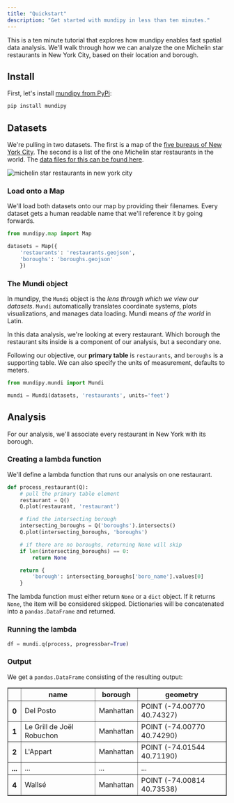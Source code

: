 ```yaml
---
title: "Quickstart"
description: "Get started with mundipy in less than ten minutes."
---
```


This is a ten minute tutorial that explores how mundipy enables fast spatial
data analysis. We'll walk through how we can analyze the one Michelin star restaurants
in New York City, based on their location and borough.

## Install

First, let's install [mundipy from PyPi](https://pypi.org/project/mundipy/):

```sh
pip install mundipy
```

## Datasets

We're pulling in two datasets. The first is a map of the
[five bureaus of New York City](https://en.wikipedia.org/wiki/Boroughs_of_New_York_City). The second
is a list of the one Michelin star restaurants in the world.
The [data files for this can be found here](https://gist.github.com/brendanashworth/9e9d17192ffaca8db272e1b70b7ee3bd).

<Frame>
  <img src="graphics/ny_datasets.png" alt="michelin star restaurants in new york city" title="michelin star restaurants in new york city" />
</Frame>

### Load onto a Map

We'll load both datasets onto our map by providing their filenames. Every dataset
gets a human readable name that we'll reference it by going forwards.

```python
from mundipy.map import Map

datasets = Map({
	'restaurants': 'restaurants.geojson',
	'boroughs': 'boroughs.geojson'
	})
```

### The Mundi object

In mundipy, the `Mundi` object is the *lens through which we view our datasets*. `Mundi` automatically translates coordinate systems, plots visualizations, and manages data loading. Mundi means *of the world* in Latin.

In this data analysis, we're looking at every restaurant. Which borough the restaurant sits inside
is a component of our analysis, but a secondary one.

Following our objective, our **primary table** is `restaurants`, and `boroughs` is a supporting table. We can also specify the units of measurement, defaults to meters.

```python
from mundipy.mundi import Mundi

mundi = Mundi(datasets, 'restaurants', units='feet')
```

## Analysis

For our analysis, we'll associate every restaurant in New York with its borough.

### Creating a lambda function

We'll define a lambda function that runs our analysis on one restaurant.

```python
def process_restaurant(Q):
	# pull the primary table element
	restaurant = Q()
	Q.plot(restaurant, 'restaurant')

	# find the intersecting borough
	intersecting_boroughs = Q('boroughs').intersects()
	Q.plot(intersecting_boroughs, 'boroughs')

	# if there are no boroughs, returning None will skip
	if len(intersecting_boroughs) == 0:
		return None

	return {
		'borough': intersecting_boroughs['boro_name'].values[0]
	}
```

The lambda function must either return `None` or a `dict` object. If it returns `None`, the item
will be considered skipped. Dictionaries will be concatenated into a `pandas.DataFrame` and returned.

### Running the lambda

```python
df = mundi.q(process, progressbar=True)
```

### Output

We get a `pandas.DataFrame` consisting of the resulting output:

<table border="1" class="dataframe">
  <thead>
    <tr style={{"textAlign": "right"}}>
      <th></th>
      <th>name</th>
      <th>borough</th>
      <th>geometry</th>
    </tr>
  </thead>
  <tbody>
    <tr>
      <th>0</th>
      <td>Del Posto</td>
      <td>Manhattan</td>
      <td>POINT (-74.00770 40.74327)</td>
    </tr>
    <tr>
      <th>1</th>
      <td>Le Grill de Joël Robuchon</td>
      <td>Manhattan</td>
      <td>POINT (-74.00770 40.74290)</td>
    </tr>
    <tr>
      <th>2</th>
      <td>L'Appart</td>
      <td>Manhattan</td>
      <td>POINT (-74.01544 40.71190)</td>
    </tr>
    <tr>
      <th>...</th>
      <td>...</td>
      <td>...</td>
      <td>...</td>
    </tr>
    <tr>
      <th>4</th>
      <td>Wallsé</td>
      <td>Manhattan</td>
      <td>POINT (-74.00814 40.73538)</td>
    </tr>
  </tbody>
</table>
